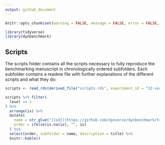 ```yaml
---
output: github_document
---
```


```r
knitr::opts_chunk$set(warning = FALSE, message = FALSE, error = FALSE, echo = FALSE)
```

```r
library(tidyverse)
library(dynbenchmark)
```

## Scripts

The scripts folder contains all the scripts necessary to fully reproduce the benchmarking manuscript in chronologically ordered subfolders. Each subfolder contains a readme file with further explanations of the different scripts and what they do:

```r
scripts <- read_rds(derived_file("scripts.rds", experiment_id = "12-varia/01-scripts"))

scripts %>% filter(
  level == 1
) %>%
  arrange(ix) %>%
  mutate(
    name = str_glue("[{id}](https://github.com/dynverse/dynbenchmark/tree/master/{location})"),
    order = ifelse(is.na(ix), "", ix)
  ) %>%
  select(order, subfolder = name, description = title) %>%
  knitr::kable()
```

